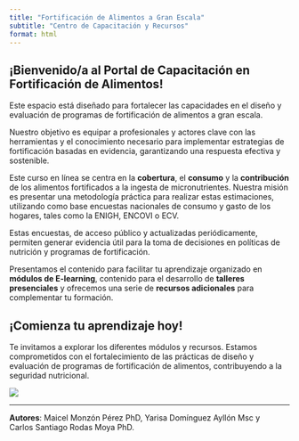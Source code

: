 ```yaml
---
title: "Fortificación de Alimentos a Gran Escala"
subtitle: "Centro de Capacitación y Recursos"
format: html
---
```


## ¡Bienvenido/a al Portal de Capacitación en Fortificación de Alimentos!

Este espacio está diseñado para fortalecer las capacidades en el diseño y evaluación de programas de fortificación de alimentos a gran escala.

Nuestro objetivo es equipar a profesionales y actores clave con las herramientas y el conocimiento necesario para implementar estrategias de fortificación basadas en evidencia, garantizando una respuesta efectiva y sostenible.

Este curso en línea se centra en la **cobertura**, el **consumo** y la **contribución** de los alimentos fortificados a la ingesta de micronutrientes. Nuestra misión es presentar una metodología práctica para realizar estas estimaciones, utilizando como base encuestas nacionales de consumo y gasto de los hogares, tales como la ENIGH, ENCOVI o ECV.

Estas encuestas, de acceso público y actualizadas periódicamente, permiten generar evidencia útil para la toma de decisiones en políticas de nutrición y programas de fortificación.

Presentamos el contenido para facilitar tu aprendizaje organizado en **módulos de E-learning**, contenido para el desarrollo de **talleres presenciales** y ofrecemos una serie de **recursos adicionales** para complementar tu formación.

## ¡Comienza tu aprendizaje hoy!

Te invitamos a explorar los diferentes módulos y recursos. Estamos comprometidos con el fortalecimiento de las prácticas de diseño y evaluación de programas de fortificación de alimentos, contribuyendo a la seguridad nutricional.

![](static/images/icon2.png){fig-align="center"}

------------------------------------------------------------------------

**Autores**: Maicel Monzón Pérez PhD, Yarisa Domínguez Ayllón Msc y\
Carlos Santiago Rodas Moya PhD.
